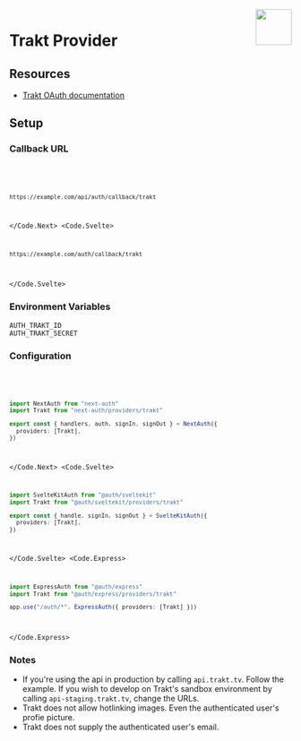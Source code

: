 
<img align="right" src="/img/providers/trakt.svg" height="64" width="64" />

# Trakt Provider

## Resources

- [Trakt OAuth documentation](https://trakt.docs.apiary.io/#reference/authentication-oauth)

## Setup

### Callback URL

<Code>
  <Code.Next>

```bash
https://example.com/api/auth/callback/trakt
```

  </Code.Next>
  <Code.Svelte>

```bash
https://example.com/auth/callback/trakt
```

  </Code.Svelte>
</Code>

### Environment Variables

```
AUTH_TRAKT_ID
AUTH_TRAKT_SECRET
```

### Configuration

<Code>
  <Code.Next>

```ts filename="/auth.ts"
import NextAuth from "next-auth"
import Trakt from "next-auth/providers/trakt"

export const { handlers, auth, signIn, signOut } = NextAuth({
  providers: [Trakt],
})
```

  </Code.Next>
  <Code.Svelte>

```ts filename="/src/auth.ts"
import SvelteKitAuth from "@auth/sveltekit"
import Trakt from "@auth/sveltekit/providers/trakt"

export const { handle, signIn, signOut } = SvelteKitAuth({
  providers: [Trakt],
})
```

  </Code.Svelte>
  <Code.Express>

```ts filename="/src/app.ts"
import ExpressAuth from "@auth/express"
import Trakt from "@auth/express/providers/trakt"

app.use("/auth/*", ExpressAuth({ providers: [Trakt] }))
```

  </Code.Express>
</Code>

### Notes

- If you're using the api in production by calling `api.trakt.tv`. Follow the example. If you wish to develop on Trakt's sandbox environment by calling `api-staging.trakt.tv`, change the URLs.
- Trakt does not allow hotlinking images. Even the authenticated user's profie picture.
- Trakt does not supply the authenticated user's email.
